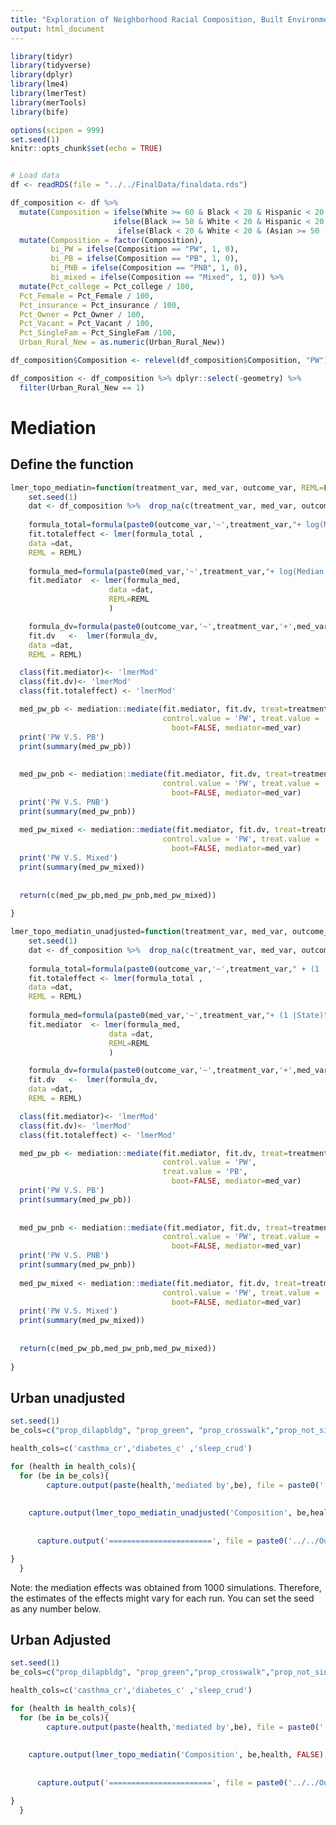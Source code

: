 ```yaml
---
title: "Exploration of Neighborhood Racial Composition, Built Environment and Health Outcomes"
output: html_document
---
```


```r
library(tidyr)
library(tidyverse)
library(dplyr)
library(lme4)
library(lmerTest)
library(merTools)
library(bife)

options(scipen = 999)
set.seed(1)
knitr::opts_chunk$set(echo = TRUE)


# Load data 
df <- readRDS(file = "../../FinalData/finaldata.rds")
```


```r
df_composition <- df %>%
  mutate(Composition = ifelse(White >= 60 & Black < 20 & Hispanic < 20 & Asian < 20 & Native < 20 & HIPI < 20, "PW",
                       ifelse(Black >= 50 & White < 20 & Hispanic < 20 & Asian < 20 & Native < 20 & HIPI < 20, "PB",
                        ifelse(Black < 20 & White < 20 & (Asian >= 50 | Hispanic >= 50 | Native >= 50 | HIPI >= 50), "PNB", "Mixed"))))  %>%
  mutate(Composition = factor(Composition),
         bi_PW = ifelse(Composition == "PW", 1, 0),
         bi_PB = ifelse(Composition == "PB", 1, 0),
         bi_PNB = ifelse(Composition == "PNB", 1, 0),
         bi_mixed = ifelse(Composition == "Mixed", 1, 0)) %>%
  mutate(Pct_college = Pct_college / 100,
  Pct_Female = Pct_Female / 100,
  Pct_insurance = Pct_insurance / 100,
  Pct_Owner = Pct_Owner / 100, 
  Pct_Vacant = Pct_Vacant / 100,
  Pct_SingleFam = Pct_SingleFam /100,
  Urban_Rural_New = as.numeric(Urban_Rural_New))

df_composition$Composition <- relevel(df_composition$Composition, "PW")

df_composition <- df_composition %>% dplyr::select(-geometry) %>% 
  filter(Urban_Rural_New == 1)
```

# Mediation
## Define the function
```r
lmer_topo_mediatin=function(treatment_var, med_var, outcome_var, REML=FALSE){
    set.seed(1)
    dat <- df_composition %>%  drop_na(c(treatment_var, med_var, outcome_var, Median.household.income, Pct_college , Age, Pct_Female , Pct_insurance , Pct_Owner , Pct_Vacant , Pct_SingleFam , State))
    
    formula_total=formula(paste0(outcome_var,'~',treatment_var,"+ log(Median.household.income) + Pct_college + Age + Pct_Female + Pct_insurance + Pct_Owner+Pct_Vacant+Pct_SingleFam + (1 |State)" ))
    fit.totaleffect <- lmer(formula_total ,
    data =dat,
    REML = REML)
    
    formula_med=formula(paste0(med_var,'~',treatment_var,"+ log(Median.household.income) + Pct_college + Age + Pct_Female + Pct_insurance + Pct_Owner+Pct_Vacant+Pct_SingleFam+ (1 |State)" ))
    fit.mediator  <- lmer(formula_med, 
                      data =dat,
                      REML=REML
                      )

    formula_dv=formula(paste0(outcome_var,'~',treatment_var,'+',med_var,"+ log(Median.household.income) + Pct_college + Age + Pct_Female + Pct_insurance + Pct_Owner+Pct_Vacant+Pct_SingleFam + (1 |State)" ))
    fit.dv   <-  lmer(formula_dv,
    data =dat,
    REML = REML)

  class(fit.mediator)<- 'lmerMod'
  class(fit.dv)<- 'lmerMod'
  class(fit.totaleffect) <- 'lmerMod'

  med_pw_pb <- mediation::mediate(fit.mediator, fit.dv, treat=treatment_var,
                                  control.value = 'PW', treat.value = 'PB',
                                    boot=FALSE, mediator=med_var)
  print('PW V.S. PB')
  print(summary(med_pw_pb))
  
  
  med_pw_pnb <- mediation::mediate(fit.mediator, fit.dv, treat=treatment_var,
                                  control.value = 'PW', treat.value = 'PNB',
                                    boot=FALSE, mediator=med_var)
  print('PW V.S. PNB')
  print(summary(med_pw_pnb))
  
  med_pw_mixed <- mediation::mediate(fit.mediator, fit.dv, treat=treatment_var,
                                  control.value = 'PW', treat.value = 'Mixed',
                                    boot=FALSE, mediator=med_var)
  print('PW V.S. Mixed')
  print(summary(med_pw_mixed))
  
  
  return(c(med_pw_pb,med_pw_pnb,med_pw_mixed))
  
}

lmer_topo_mediatin_unadjusted=function(treatment_var, med_var, outcome_var, REML=FALSE){
    set.seed(1)
    dat <- df_composition %>%  drop_na(c(treatment_var, med_var, outcome_var, State))
    
    formula_total=formula(paste0(outcome_var,'~',treatment_var," + (1 |State)" ))
    fit.totaleffect <- lmer(formula_total ,
    data =dat,
    REML = REML)
    
    formula_med=formula(paste0(med_var,'~',treatment_var,"+ (1 |State)" ))
    fit.mediator  <- lmer(formula_med, 
                      data =dat,
                      REML=REML
                      )

    formula_dv=formula(paste0(outcome_var,'~',treatment_var,'+',med_var," + (1 |State)" ))
    fit.dv   <-  lmer(formula_dv,
    data =dat,
    REML = REML)

  class(fit.mediator)<- 'lmerMod'
  class(fit.dv)<- 'lmerMod'
  class(fit.totaleffect) <- 'lmerMod'

  med_pw_pb <- mediation::mediate(fit.mediator, fit.dv, treat=treatment_var,
                                  control.value = 'PW', 
                                  treat.value = 'PB',
                                    boot=FALSE, mediator=med_var)
  print('PW V.S. PB')
  print(summary(med_pw_pb))
  
  
  med_pw_pnb <- mediation::mediate(fit.mediator, fit.dv, treat=treatment_var,
                                  control.value = 'PW', treat.value = 'PNB',
                                    boot=FALSE, mediator=med_var)
  print('PW V.S. PNB')
  print(summary(med_pw_pnb))
  
  med_pw_mixed <- mediation::mediate(fit.mediator, fit.dv, treat=treatment_var,
                                  control.value = 'PW', treat.value = 'Mixed',
                                    boot=FALSE, mediator=med_var)
  print('PW V.S. Mixed')
  print(summary(med_pw_mixed))
  
  
  return(c(med_pw_pb,med_pw_pnb,med_pw_mixed))
  
}

```

## Urban unadjusted
```r
set.seed(1)
be_cols=c("prop_dilapbldg", "prop_green", "prop_crosswalk","prop_not_single_family_home", "prop_single_lane")

health_cols=c('casthma_cr','diabetes_c' ,'sleep_crud')

for (health in health_cols){
  for (be in be_cols){
        capture.output(paste(health,'mediated by',be), file = paste0('../../Output/mediation_unadjusted/',health,'~',be,'.txt'),append=TRUE)
    
    
    capture.output(lmer_topo_mediatin_unadjusted('Composition', be,health, FALSE), file = paste0('../../Output/mediation_unadjusted/',health,'~',be,'.txt'),append=TRUE)
    
    
      capture.output('=======================', file = paste0('../../Output/mediation_unadjusted/',health,'~',be,'.txt'),append=TRUE)

}
  }
```

Note: the mediation effects was obtained from 1000 simulations. Therefore, the estimates of the effects might vary for each run. You can set the seed as any number below.

## Urban Adjusted
```r
set.seed(1)
be_cols=c("prop_dilapbldg", "prop_green","prop_crosswalk","prop_not_single_family_home", "prop_single_lane")

health_cols=c('casthma_cr','diabetes_c' ,'sleep_crud')

for (health in health_cols){
  for (be in be_cols){
        capture.output(paste(health,'mediated by',be), file = paste0('../../Output/mediation_adjusted/',health,'~',be,'.txt'),append=TRUE)
    
    
    capture.output(lmer_topo_mediatin('Composition', be,health, FALSE), file = paste0('../../Output/mediation_adjusted/',health,'~',be,'.txt'),append=TRUE)
    
    
      capture.output('=======================', file = paste0('../../Output/mediation_adjusted/',health,'~',be,'.txt'),append=TRUE)

}
  }
```


